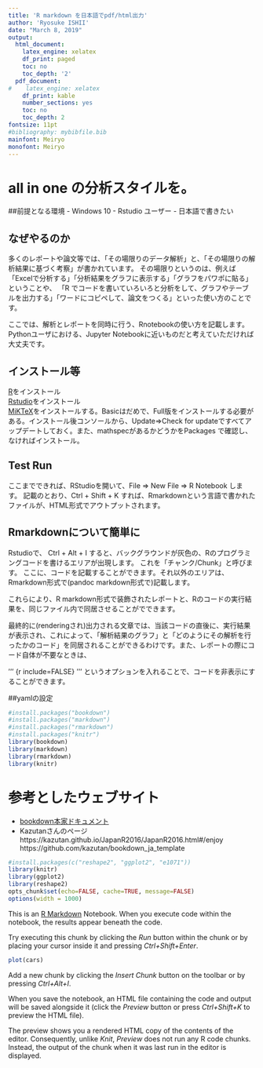 ```yaml
---
title: 'R markdown を日本語でpdf/html出力'
author: 'Ryosuke ISHII'
date: "March 8, 2019"
output:
  html_document:  
    latex_engine: xelatex
    df_print: paged
    toc: no
    toc_depth: '2'
  pdf_document:
#    latex_engine: xelatex
    df_print: kable
    number_sections: yes
    toc: no
    toc_depth: 2
fontsize: 11pt
#bibliography: mybibfile.bib
mainfont: Meiryo
monofont: Meiryo
---
```


# all in one の分析スタイルを。
##前提となる環境
- Windows 10
- Rstudio ユーザー
- 日本語で書きたい

## なぜやるのか
多くのレポートや論文等では、「その場限りのデータ解析」と、「その場限りの解析結果に基づく考察」が書かれています。
その場限りというのは、例えば「Excelで分析する」「分析結果をグラフに表示する」「グラフをパワポに貼る」ということや、
「R でコードを書いていろいろと分析をして、グラフやテーブルを出力する」「ワードにコピペして、論文をつくる」といった使い方のことです。

ここでは、解析とレポートを同時に行う、Rnotebookの使い方を記載します。
Pythonユーザにおける、Jupyter Notebookに近いものだと考えていただければ大丈夫です。


## インストール等
[R](https://cran.r-project.org/bin/windows/base/)をインストール  
[Rstudio](https://www.rstudio.com/)をインストール  
[MiKTeX](https://miktex.org/download)をインストールする。Basicはだめで、Full版をインストールする必要がある。インストール後コンソールから、Update=>Check for updateですべてアップデートしておく。また、mathspecがあるかどうかをPackages で確認し、なければインストール。


## Test Run
ここまでできれば、RStudioを開いて、File => New File => R Notebook します。
記載のとおり、Ctrl + Shift + K すれば、Rmarkdownという言語で書かれたファイルが、HTML形式でアウトプットされます。


## Rmarkdownについて簡単に

Rstudioで、 Ctrl + Alt + I すると、バックグラウンドが灰色の、Rのプログラミングコードを書けるエリアが出現します。
これを「チャンク/Chunk」と呼びます。
ここに、コードを記載することができます。それ以外のエリアは、Rmarkdown形式で(pandoc markdown形式で)記載します。  
  

これらにより、R markdown形式で装飾されたレポートと、Rのコードの実行結果を、同じファイル内で同居させることがでできます。


最終的に(renderingされ)出力される文章では、当該コードの直後に、実行結果が表示され、これによって、「解析結果のグラフ」と「どのようにその解析を行ったかのコード」を同居されることができるわけです。また、レポートの際にコード自体が不要なときは、

'''
{r include=FALSE}
'''
というオプションを入れることで、コードを非表示にすることができます。


##yamlの設定




```r
#install.packages("bookdown")
#install.packages("markdown")
#install.packages("rmarkdown")
#install.packages("knitr")
library(bookdown)
library(markdown)
library(rmarkdown)
library(knitr)
```


# 参考としたウェブサイト
 - [bookdown本家ドキュメント](https://bookdown.org/yihui/bookdown/)
 - Kazutanさんのページ
 https://kazutan.github.io/JapanR2016/JapanR2016.html#/enjoy  
 https://github.com/kazutan/bookdown_ja_template
 

```r
#install.packages(c("reshape2", "ggplot2", "e1071"))
library(knitr)
library(ggplot2)
library(reshape2)
opts_chunk$set(echo=FALSE, cache=TRUE, message=FALSE)
options(width = 1000)
```


This is an [R Markdown](http://rmarkdown.rstudio.com) Notebook. When you execute code within the notebook, the results appear beneath the code. 

Try executing this chunk by clicking the *Run* button within the chunk or by placing your cursor inside it and pressing *Ctrl+Shift+Enter*. 

```r
plot(cars)
```

Add a new chunk by clicking the *Insert Chunk* button on the toolbar or by pressing *Ctrl+Alt+I*.

When you save the notebook, an HTML file containing the code and output will be saved alongside it (click the *Preview* button or press *Ctrl+Shift+K* to preview the HTML file).

The preview shows you a rendered HTML copy of the contents of the editor. Consequently, unlike *Knit*, *Preview* does not run any R code chunks. Instead, the output of the chunk when it was last run in the editor is displayed.
